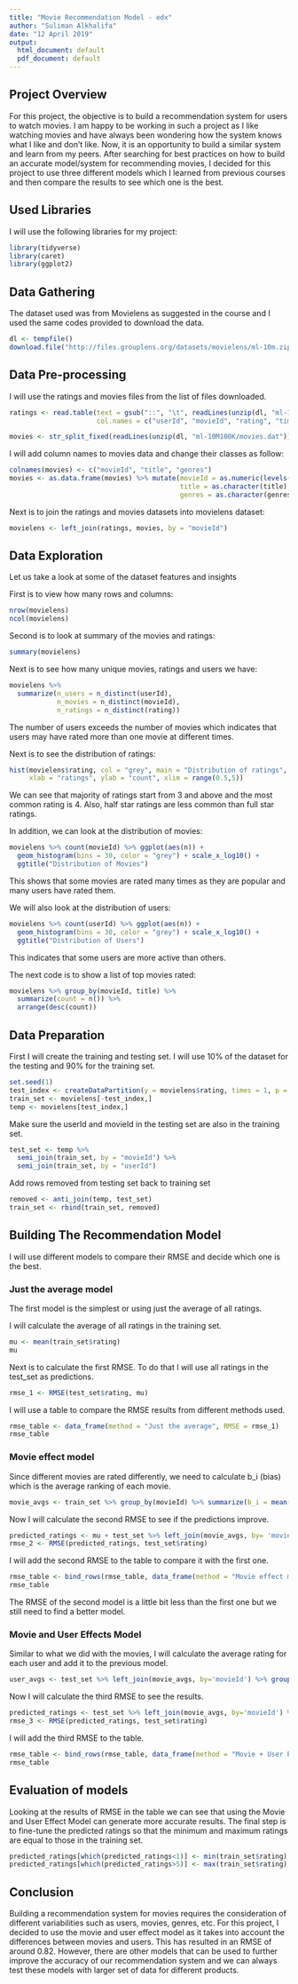 ---
title: "Movie Recommendation Model - edx"
author: "Suliman Alkhalifa"
date: "12 April 2019"
output:
  html_document: default
  pdf_document: default
---

## Project Overview

For this project, the objective is to build a recommendation system for users to watch movies. I am happy to be working in such a project as I like watching movies and have always been wondering how the system knows what I like and don't like. Now, it is an opportunity to build a similar system and learn from my peers. After searching for best practices on how to build an accurate model/system for recommending movies, I decided for this project to use three different models which I learned from previous courses and then compare the results to see which one is the best.

## Used Libraries

I will use the following libraries for my project:

```{r libs, echo=TRUE}
library(tidyverse)
library(caret)
library(ggplot2)
```

## Data Gathering

The dataset used was from Movielens as suggested in the course and I used the same codes provided to download the data.

```{r data_load, echo=TRUE}
dl <- tempfile()
download.file("http://files.grouplens.org/datasets/movielens/ml-10m.zip", dl)
```

## Data Pre-processing

I will use the ratings and movies files from the list of files downloaded.

```{r data_process, echo=TRUE}
ratings <- read.table(text = gsub("::", "\t", readLines(unzip(dl, "ml-10M100K/ratings.dat"))),
                      col.names = c("userId", "movieId", "rating", "timestamp"))

movies <- str_split_fixed(readLines(unzip(dl, "ml-10M100K/movies.dat")), "\\::", 3)
```

I will add column names to movies data and change their classes as follow:

```{r data_process_2, echo=TRUE}
colnames(movies) <- c("movieId", "title", "genres")
movies <- as.data.frame(movies) %>% mutate(movieId = as.numeric(levels(movieId))[movieId],
                                           title = as.character(title),
                                           genres = as.character(genres))
```

Next is to join the ratings and movies datasets into movielens dataset:

```{r data_process_3, echo=TRUE}
movielens <- left_join(ratings, movies, by = "movieId")
```

## Data Exploration

Let us take a look at some of the dataset features and insights

First is to view how many rows and columns:

```{r row_col_count, echo=TRUE}
nrow(movielens)
ncol(movielens)
```

Second is to look at summary of the movies and ratings:

```{r mov_rat_summ, echo=TRUE}
summary(movielens)
```

Next is to see how many unique movies, ratings and users we have:

```{r unique_movies_users, echo=TRUE}
movielens %>% 
  summarize(n_users = n_distinct(userId),
            n_movies = n_distinct(movieId),
            n_ratings = n_distinct(rating))
```

The number of users exceeds the number of movies which indicates that users may have rated more than one movie at different times.

Next is to see the distribution of ratings:

```{r rat_dist, echo=TRUE}
hist(movielens$rating, col = "grey", main = "Distribution of ratings",
     xlab = "ratings", ylab = "count", xlim = range(0.5,5))
```

We can see that majority of ratings start from 3 and above and the most common rating is 4. Also, half star ratings are less common than full star ratings.

In addition, we can look at the distribution of movies:

```{r movie_dist, echo=TRUE}
movielens %>% count(movieId) %>% ggplot(aes(n)) + 
  geom_histogram(bins = 30, color = "grey") + scale_x_log10() + 
  ggtitle("Distribution of Movies")
```

This shows that some movies are rated many times as they are popular and many users have rated them.

We will also look at the distribution of users:

```{r user_dist, echo=TRUE}
movielens %>% count(userId) %>% ggplot(aes(n)) + 
  geom_histogram(bins = 30, color = "grey") + scale_x_log10() + 
  ggtitle("Distribution of Users")
```

This indicates that some users are more active than others.

The next code is to show a list of top movies rated:

```{r top_movies, echo=TRUE}
movielens %>% group_by(movieId, title) %>%
  summarize(count = n()) %>%
  arrange(desc(count))
```

## Data Preparation

First I will create the training and testing set. I will use 10% of the dataset for the testing and 90% for the training set.

```{r test_set, echo=TRUE}
set.seed(1)
test_index <- createDataPartition(y = movielens$rating, times = 1, p = 0.1, list = FALSE)
train_set <- movielens[-test_index,]
temp <- movielens[test_index,]
```

Make sure the userId and movieId in the testing set are also in the training set.

```{r test_set_join, echo=TRUE}
test_set <- temp %>% 
  semi_join(train_set, by = "movieId") %>%
  semi_join(train_set, by = "userId")
```

Add rows removed from testing set back to training set

```{r train_set_edit, echo=TRUE}
removed <- anti_join(temp, test_set)
train_set <- rbind(train_set, removed)
```


## Building The Recommendation Model

I will use different models to compare their RMSE and decide which one is the best.

### Just the average model

The first model is the simplest or using just the average of all ratings.

I will calculate the average of all ratings in the training set.

```{r rat_avg, echo=TRUE}
mu <- mean(train_set$rating)
mu
```

Next is to calculate the first RMSE. To do that I will use all ratings in the test_set as predictions.

```{r rmse_1, echo=TRUE}
rmse_1 <- RMSE(test_set$rating, mu)
```

I will use a table to compare the RMSE results from different methods used.

```{r rmse_table, echo=TRUE}
rmse_table <- data_frame(method = "Just the average", RMSE = rmse_1)
rmse_table
```

### Movie effect model

Since different movies are rated differently, we need to calculate b_i (bias) which is the average ranking of each movie.

```{r movies_avgs, echo=TRUE}
movie_avgs <- train_set %>% group_by(movieId) %>% summarize(b_i = mean(rating - mu))
```

Now I will calculate the second RMSE to see if the predictions improve.

```{r rmse_2, echo=TRUE}
predicted_ratings <- mu + test_set %>% left_join(movie_avgs, by= 'movieId') %>% .$b_i
rmse_2 <- RMSE(predicted_ratings, test_set$rating)
```

I will add the second RMSE to the table to compare it with the first one.

```{r rmse_table_2, echo=TRUE}
rmse_table <- bind_rows(rmse_table, data_frame(method = "Movie effect model", RMSE = rmse_2))
rmse_table
```

The RMSE of the second model is a little bit less than the first one but we still need to find a better model.

### Movie and User Effects Model

Similar to what we did with the movies, I will calculate the average rating for each user and add it to the previous model.

```{r users_avgs, echo=TRUE}
user_avgs <- test_set %>% left_join(movie_avgs, by='movieId') %>% group_by(userId) %>% summarize(b_u = mean(rating - mu - b_i))
```

Now I will calculate the third RMSE to see the results.

```{r rmse_3, echo=TRUE}
predicted_ratings <- test_set %>% left_join(movie_avgs, by='movieId') %>% left_join(user_avgs, by='userId') %>% mutate(pred = mu + b_i + b_u) %>% .$pred
rmse_3 <- RMSE(predicted_ratings, test_set$rating)
```

I will add the third RMSE to the table.

```{r rmse_table_3, echo=TRUE}
rmse_table <- bind_rows(rmse_table, data_frame(method = "Movie + User Effects Model", RMSE = rmse_3))
rmse_table
```

## Evaluation of models

Looking at the results of RMSE in the table we can see that using the Movie and User Effect Model can generate more accurate results. 
The final step is to  fine-tune the predicted ratings so that the minimum and maximum ratings are equal to those in the training set.

```{r tune, echo=TRUE}
predicted_ratings[which(predicted_ratings<1)] <- min(train_set$rating) 
predicted_ratings[which(predicted_ratings>5)] <- max(train_set$rating)
```

## Conclusion

Building a recommendation system for movies requires the consideration of different variabilities such as users, movies, genres, etc. For this project, I decided to use the movie and user effect model as it takes into account the differences between movies and users. This has resulted in an RMSE of around 0.82. However, there are other models that can be used to further improve the accuracy of our recommendation system and we can always test these models with larger set of data for different products.
